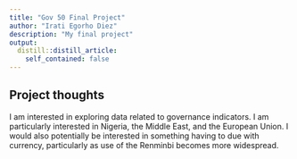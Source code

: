 ```yaml
---
title: "Gov 50 Final Project"
author: "Irati Egorho Diez"
description: "My final project"
output:
  distill::distill_article:
    self_contained: false
---
```




## Project thoughts

I am interested in exploring data related to governance indicators. I am particularly interested in Nigeria, the Middle East, and the European Union. I would also potentially be interested in something having to due with currency, particularly as use of the Renminbi becomes more widespread. 